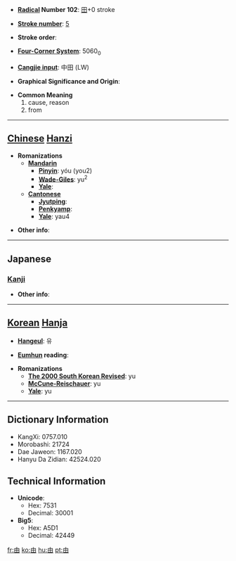 * '''[[Wiktionary:Chinese radical index| Radical]] Number 102''': [[Wiktionary:Chinese radical index 田|田]]+0 stroke

* '''[[Wiktionary:Chinese total strokes index|Stroke number]]''': [[Wiktionary:Chinese total strokes index 5|5]]

* '''Stroke order''': 

* '''[[Wiktionary:Chinese four corner index|Four-Corner System]]''': 5060<sub>0</sub>

* '''[[Wiktionary:Chinese Cangjie index|Cangjie input]]''': 中田 (LW)

* '''Graphical Significance and Origin''': 

* '''Common Meaning'''
*#cause, reason
*# from


----

== [[Chinese]] [[Hanzi]] ==

* '''Romanizations'''
** '''[[Mandarin]]'''
*** '''[[Pinyin]]''': yóu (you2)
*** '''[[Wade-Giles]]''': yu<sup>2</sup>
*** '''[[Yale]]''': 
** '''[[Cantonese]]'''
*** '''[[Jyutping]]''':
*** '''[[Penkyamp]]''': 
*** '''[[Yale]]''': yau4

* '''Other info''': 

----

==Japanese==
===[[Kanji]]===
{{kanji|on readings=[[ゆう]] (yū), [[ゆ]] (yu), [[ゆい]] (yui)|kun readings=[[よし]] (yoshi), [[よる]] (yoru), [[より]] (yori)}}

* '''Other info''':  

----

== [[Korean]] [[Hanja]] ==

* '''[[Hangeul]]''': 유

* '''[[Eumhun]] reading''': 

* '''Romanizations'''
** '''[[The 2000 South Korean Revised Romanization|The 2000 South Korean Revised]]''': yu
** '''[[McCune-Reischauer]]''': yu
** '''[[Yale]]''': yu

----

== Dictionary Information ==

* KangXi: 0757.010
* Morobashi: 21724
* Dae Jaweon: 1167.020
* Hanyu Da Zidian: 42524.020

== Technical Information ==

* '''Unicode''':
** Hex: 7531
** Decimal: 30001
* '''Big5''':
** Hex: A5D1
** Decimal: 42449

[[fr:由]]
[[ko:由]]
[[hu:由]]
[[pt:由]]